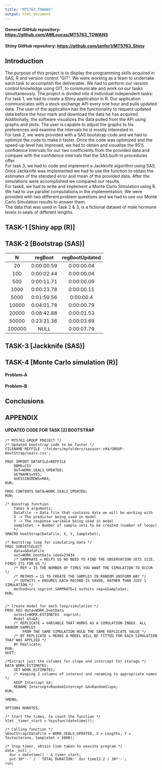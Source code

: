 ```yaml
---
title: "MT5763_TOWANS"
output: html_document
---
```


#### General GitHub repository: [https://github.com/AMLoucas/MT5763_TOWANS](https://github.com/AMLoucas/MT5763_TOWANS)

#### Shiny GitHub repository: [https://github.com/janfor1/MT5763_Shiny](https://github.com/janfor1/MT5763_Shiny)


## Introduction

  The purpose of this project is to display the programming skills acquired in SAS, R and version control "GIT". We were working as a team to undertake each task to accomplish the deliverable. We had to perform our version control knowledge using GIT, to communicate and work on our tasks simultaneously. The project is divided into 4 individual independent tasks: \
  For task 1, we had to create a Shiny application in R. Our application communicates with a stock exchange API every one hour and pulls updated data. The user of the application has the functionality to request updated data before the hour mark and download the data he has acquired. Additionally, the software visualizes the data pulled from the API using graphs and plots. The user is capable to adjust the graphs to his preferences and examine the intervals he is mostly interested in. \
  For task 2, we were provided with a SAS bootstrap code and we had to optimize the code to make it faster. Once the code was optimized and the speed-up level has improved, we had to obtain and visualize the 95% confidence intervals for our two coefficients from the provided data and compare with the confidence intervals that the SAS built-in procedures offer. \
  For task 3, we had to code and implement a Jackknife algorithm using SAS. Once Jackknife was implemented we had to use the function to obtain the estimates of the standard error and mean of the provided data. After the simulations were accomplished we compared our results. \
  For task4, we had to write and implement a Monte Carlo Simulation using R. We had to use parallel computations in the implementation. We were provided with two different problem questions and we had to use our Monte Carlo Simulation results to answer them. \
  The data that was used in Task 2 & 3, is a fictional dataset of male hormone levels in seals of different lengths. \


## TASK-1 [Shiny app (R)]




## TASK-2 [Bootstrap (SAS)]



|    N   	|   regBoot  	| regBootUpdated 	|
|:------:	|:----------:	|:--------------:	|
|   20   	| 0:00:00.59 	|   0:00:00.04   	|
|   100  	| 0:00:02.44 	|   0:00:00.04   	|
|   500  	| 0:00:11.71 	|   0:00:00.09   	|
|  1000  	| 0:00:23.78 	|   0:00:00.11   	|
|  5000  	| 0:01:59.56 	|    0:00:00.4   	|
|  10000 	| 0:04:01.78 	|   0:00:00.79   	|
|  20000 	| 0:08:42.88 	|   0:00:01.53   	|
|  50000 	| 0:23:31.36 	|   0:00:03.69   	|
| 100000 	|    NULL    	|   0:00:07.79   	|


## TASK-3 [Jackknife (SAS)]




## TASK-4 [Monte Carlo simulation (R)]

#### Problem-A 




#### Problem-B 

## Conclusions
<!-- We can talk in general our results, what we found difficult and not. How we worked as a team -->
<!-- General for all exercises (Main result points)-->




## APPENDIX
<!-- Full code snippets of the tasks -->


#### UPDATED CODE FOR TASK [2] BOOTSTRAP

```
/* MT5763 GROUP PROJECT */
/* Updated bootstrap code to be faster */
FILENAME REFFILE '/folders/myfolders/sasuser.v94/GROUP-BootStrap/seals.csv';

PROC IMPORT DATAFILE=REFFILE
	DBMS=CSV
	OUT=WORK.SEALS_UPDATED;
	GETNAMES=YES;
	GUESSINGROWS=MAX;
RUN;

PROC CONTENTS DATA=WORK.SEALS_UPDATED; 
RUN;

/* Boostrap function
	Takes 4 arguments:
	DataFile -> Data file that contains data we will be working with
	X -> The predictor being used in model
	Y -> The response varibale being used in model
	SampleSet -> Number of sample sets to be created (number of loops)
	*/
%MACRO bootStrap(DataFile, X, Y, SampleSet);

/* Bootstrap loop for simulating data */
PROC SURVEYSELECT 
	data=&DataFile
	out=WORK.bootData seed=23434
	/* SAMPRATE = HELPS US NO NEED TO FIND THE OBSERVATION SETS SIZE. FINDS ITS FOR US */
	/* REP = IS THE NUMBER OF TIMES YOU WANT THE SIMULATION TO OCCUR */
	/* METHOS = IS TO CREATE THE SAMPLES IN RANDOM UNIFORM WAY */
	/* OUTHITS = ENSURES EACH RECORD IS SAVED, RATHER THAN JUST 1 SIMULATION */
	method=urs noprint SAMPRATE=1 outhits rep=&SampleSet;
RUN;


/* Create model for each loop/simulation */
PROC REG data=WORK.bootData 
	outest=WORK.ESTIMATES  noprint;
	Model &Y=&X;
	/* REPLICATE = VARIABLE THAT WORKS AS A SIMULATION INDEX. ALL RANDOM SAMPLES
		FROM THE SAME SIMULATION HOLD THE SAME REPLICATE VALUE */
	/* BY REPLICATE = MEANS A MODEL WILL BE FITTED FOR EACH SIMULATION THAT WAS APPLIED */
	BY Replicate;
RUN;
QUIT;

/*Extract just the columns for slope and intercept for storage */
DATA WORK.ESTIMATES;
	SET WORK.ESTIMATES;
	/* Keeping 2 columns of interest and renaming to appropriate names */
	KEEP Intercept &X;
	RENAME Intercept=RandomIntercept &X=RandomSlope;	
RUN;

%MEND;

OPTIONS NONOTES;

/* Start the times, to count the function */
%let _timer_start = %sysfunc(datetime());

/* Calling function */
%bootStrap(DataFile = WORK.SEALS_UPDATED, X = Lengths, Y = Testosterone, SampleSet = 5000);

/* Stop timer, obtain time taken to execute program */
data _null_;
  dur = datetime() - &_timer_start;
  put 30*'-' / ' TOTAL DURATION:' dur time13.2 / 30*'-';
run;
```
